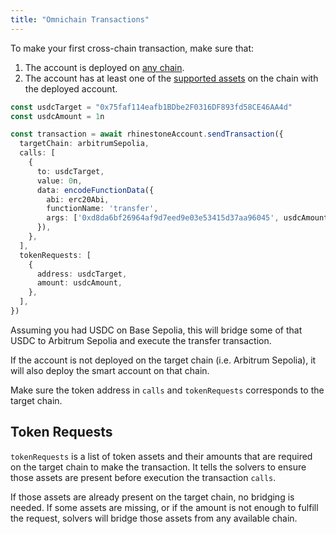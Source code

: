 ```yaml
---
title: "Omnichain Transactions"
---
```


To make your first cross-chain transaction, make sure that:

1) The account is deployed on [any chain](../../overview/introduction/supported-chains).
2) The account has at least one of the [supported assets](../../overview/introduction/supported-chains) on the chain with the deployed account.

```ts
const usdcTarget = "0x75faf114eafb1BDbe2F0316DF893fd58CE46AA4d"
const usdcAmount = 1n

const transaction = await rhinestoneAccount.sendTransaction({
  targetChain: arbitrumSepolia,
  calls: [
    {
      to: usdcTarget,
      value: 0n,
      data: encodeFunctionData({
        abi: erc20Abi,
        functionName: 'transfer',
        args: ['0xd8da6bf26964af9d7eed9e03e53415d37aa96045', usdcAmount],
      }),
    },
  ],
  tokenRequests: [
    {
      address: usdcTarget,
      amount: usdcAmount,
    },
  ],
})
```

Assuming you had USDC on Base Sepolia, this will bridge some of that USDC to Arbitrum Sepolia and execute the transfer transaction.

If the account is not deployed on the target chain (i.e. Arbitrum Sepolia), it will also deploy the smart account on that chain.

<Note>Make sure the token address in `calls` and `tokenRequests` corresponds to the target chain.</Note>


## Token Requests

`tokenRequests` is a list of token assets and their amounts that are required on the target chain to make the transaction. It tells the solvers to ensure those assets are present before execution the transaction `calls`.

If those assets are already present on the target chain, no bridging is needed. If some assets are missing, or if the amount is not enough to fulfill the request, solvers will bridge those assets from any available chain.
